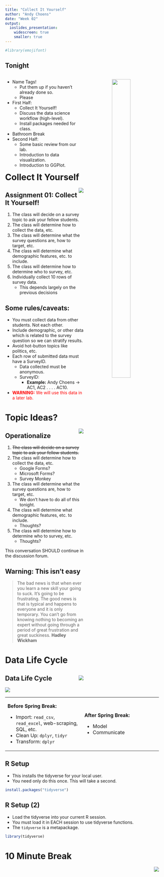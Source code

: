 ```yaml
---
title: "Collect It Yourself"
author: "Andy Choens"
date: "Week 02"
output:
  ioslides_presentation:
    widescreen: true
    smaller: true
---
```


```r
#library(emojifont)
```

## Tonight

<div style="float:left; width:49%">
- Name Tags!
   - Put them up if you haven't already done so. 
   - Please
- First Half:
   - Collect It Yourself!
   - Discuss the data science workflow (high-level).
   - Install packages needed for class.
- Bathroom Break
- Second Half:
   - Some basic review from our lab.
   - Introduction to data visualization.
   - Introduction to GGPlot.
</div>

<div style="float:right; text-align:center; width:49%">
<img src="https://cran.r-project.org/Rlogo.svg" width="50%">
</div>


# Collect It Yourself

<div style="margin:auto; text-align:right;">
<img src="https://imgs.xkcd.com/comics/the_data_so_far.png" align="right">
</div>


## Assignment 01: Collect It Yourself!

1. The class will decide on a survey topic to ask your fellow students.
2. The class will determine how to collect the data, etc.
3. The class will determine what the survey questions are, how to target, etc.
4. The class will determine what demographic features, etc. to include.
5. The class will determine how to determine who to survey, etc.
6. Individually collect 10 rows of survey data.
   - This depends largely on the previous decisions

## Some rules/caveats:

* You must collect data from other students. Not each other.
* Include demographic, or other data which is related to the survey question so
we can stratify results.
* Avoid hot-button topics like politics, etc.
* Each row of submitted data must have a SurveyID.
   * Data collected must be anonymous. 
   * SurveyID:
      * **Example:** Andy Choens -> AC1, AC2 . . . . AC10.
* <span style="color:red">**WARNING:** We will use this data in a later lab.</span>

# Topic Ideas?

<div style="margin:auto; text-align:right;">
<img src="https://imgs.xkcd.com/comics/the_data_so_far.png" align="right">
</div>

## Operationalize

1. ~~The class will decide on a survey topic to ask your fellow students.~~
2. The class will determine how to collect the data, etc.
   - Google Forms?
   - Microsoft Forms?
   - Survey Monkey
3. The class will determine what the survey questions are, how to target, etc.
   - We don't have to do all of this tonight.
4. The class will determine what demographic features, etc. to include.
   - Thoughts?
5. The class will determine how to determine who to survey, etc.
   - Thoughts?
   
This conversation SHOULD continue in the discussion forum.

## Warning: This isn't easy

> The bad news is that when ever you learn a new skill your going to suck. It’s
going to be frustrating. The good news is that is typical and happens to
everyone and it is only temporary. You can’t go from knowing nothing to becoming
an expert without going through a period of great frustration and great
suckiness.
**Hadley Wickham**


# Data Life Cycle

<div style="margin:auto; float:right; text-align:right;">
<img src="https://d33wubrfki0l68.cloudfront.net/571b056757d68e6df81a3e3853f54d3c76ad6efc/32d37/diagrams/data-science.png">
</div>


## Data Life Cycle

![](https://d33wubrfki0l68.cloudfront.net/571b056757d68e6df81a3e3853f54d3c76ad6efc/32d37/diagrams/data-science.png)

<table><tr><td width="50%">
**Before Spring Break:**

- Import: `read_csv`, `read_excel`, web-scraping, SQL, etc.
- Clean Up: `dplyr`, `tidyr`
- Transform: `dplyr`
</td><td width="50%">
**After Spring Break:**

- Model
- Communicate
</td></tr></table>

## R Setup

- This installs the tidyverse for your local user. 
- You need only do this once. This will take a second.

```r
install.packages("tidyverse")
```


## R Setup (2)

- Load the tidyverse into your current R session. 
- You must load it in EACH session to use tidyverse functions.
- The `tidyverse` is a metapackage.

```r
library(tidyverse)
```



# 10 Minute Break {data-background="" data-background-size="15%"}

<div style="margin:auto; text-align:right;">
<img src="https://upload.wikimedia.org/wikipedia/commons/thumb/7/70/Wooden_hourglass_3.jpg/237px-Wooden_hourglass_3.jpg" align="right">
</div>
